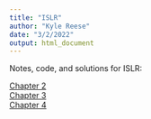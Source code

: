 ```yaml
---
title: "ISLR"
author: "Kyle Reese"
date: "3/2/2022"
output: html_document
---
```


Notes, code, and solutions for ISLR:

[Chapter 2]() \
[Chapter 3]() \
[Chapter 4]() \
